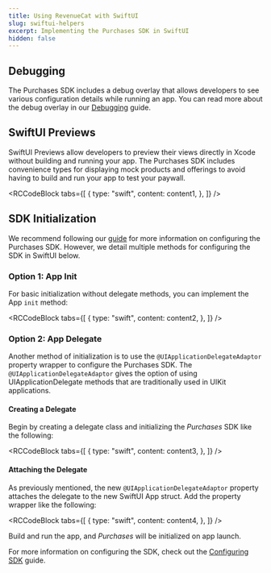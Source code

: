 ```yaml
---
title: Using RevenueCat with SwiftUI
slug: swiftui-helpers
excerpt: Implementing the Purchases SDK in SwiftUI
hidden: false
---
```


## Debugging

The Purchases SDK includes a debug overlay that allows developers to see various configuration details while running an app. You can read more about the debug overlay in our [Debugging](/test-and-launch/debugging#debug-ui) guide.

## SwiftUI Previews

SwiftUI Previews allow developers to preview their views directly in Xcode without building and running your app. The Purchases SDK includes convenience types for displaying mock products and offerings to avoid having to build and run your app to test your paywall.


<RCCodeBlock
  tabs={[
    {
      type: "swift",
      content: content1,
    },
  ]}
/>

## SDK Initialization

We recommend following our [guide](/getting-started/configuring-sdk) for more information on configuring the Purchases SDK. However, we detail multiple methods for configuring the SDK in SwiftUI below.

### Option 1: App Init

For basic initialization without delegate methods, you can implement the App `init` method:


<RCCodeBlock
  tabs={[
    {
      type: "swift",
      content: content2,
    },
  ]}
/>

### Option 2: App Delegate

Another method of initialization is to use the `@UIApplicationDelegateAdaptor` property wrapper to configure the Purchases SDK. The `@UIApplicationDelegateAdaptor` gives the option of using UIApplicationDelegate methods that are traditionally used in UIKit applications.

#### Creating a Delegate

Begin by creating a delegate class and initializing the _Purchases_ SDK like the following:


<RCCodeBlock
  tabs={[
    {
      type: "swift",
      content: content3,
    },
  ]}
/>

#### Attaching the Delegate

As previously mentioned, the new `@UIApplicationDelegateAdaptor` property attaches the delegate to the new SwiftUI App struct. Add the property wrapper like the following:


<RCCodeBlock
  tabs={[
    {
      type: "swift",
      content: content4,
    },
  ]}
/>

Build and run the app, and _Purchases_ will be initialized on app launch.

For more information on configuring the SDK, check out the [Configuring SDK](/getting-started/configuring-sdk) guide.
